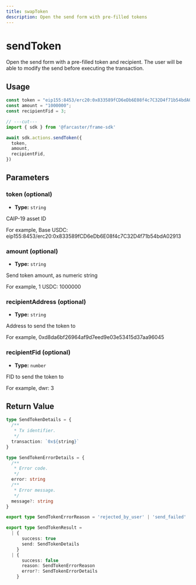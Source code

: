 ```yaml
---
title: swapToken
description: Open the send form with pre-filled tokens
---
```


# sendToken

Open the send form with a pre-filled token and recipient. The user will be able to modify
the send before executing the transaction.

## Usage

```ts twoslash
const token = "eip155:8453/erc20:0x833589fCD6eDb6E08f4c7C32D4f71b54bdA02913";
const amount = "1000000";
const recipientFid = 3;

// ---cut---
import { sdk } from '@farcaster/frame-sdk'

await sdk.actions.sendToken({ 
  token,
  amount,
  recipientFid,
})
```

## Parameters

### token (optional)

- **Type:** `string`

CAIP-19 asset ID

For example, Base USDC: eip155:8453/erc20:0x833589fCD6eDb6E08f4c7C32D4f71b54bdA02913


### amount (optional)

- **Type:** `string`

Send token amount, as numeric string

For example, 1 USDC: 1000000


### recipientAddress (optional)

- **Type:** `string`

Address to send the token to

For example, 0xd8da6bf26964af9d7eed9e03e53415d37aa96045


### recipientFid (optional)

- **Type:** `number`

FID to send the token to

For example, dwr: 3


## Return Value

```ts twoslash
type SendTokenDetails = {
  /**
   * Tx identifier.
   */
  transaction: `0x${string}`
}

type SendTokenErrorDetails = {
  /**
   * Error code.
   */
  error: string
  /**
   * Error message.
   */
  message?: string
}

export type SendTokenErrorReason = 'rejected_by_user' | 'send_failed'

export type SendTokenResult =
  | {
      success: true
      send: SendTokenDetails
    }
  | {
      success: false
      reason: SendTokenErrorReason
      error?: SendTokenErrorDetails
    }
```
